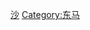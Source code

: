 {{Catnav|頁面分類|地理|行政区划|各國行政區劃|馬來西亞行政區劃}}
{{Catnav|頁面分類|地理|国家|按國家分類|各國行政區劃|馬來西亞行政區劃}}
{{Catnav|頁面分類|地理|国家|亚洲国家|马来西亚|馬來西亞行政區劃}}
{{Catnav|頁面分類|地理|各國地理|馬來西亞地理|馬來西亞行政區劃}}
{{Catnav|頁面分類|各種主題的頁面分類|按國家分類|各國行政區劃|馬來西亞行政區劃}}
{{Catnav|頁面分類|各種主題的頁面分類|按國家分類|各國地理|馬來西亞地理|馬來西亞行政區劃}}
{{Catnav|頁面分類|人类社会|政治|行政区划|各國行政區劃|馬來西亞行政區劃}}
{{Catnav|頁面分類|地理|国家|按國家分類|各國地理|馬來西亞地理|东马}}
{{Catnav|頁面分類|地理|国家|亚洲国家|马来西亚|馬來西亞地理|东马}}
{{Catnav|頁面分類|地理|各國地理|馬來西亞地理|东马}}
{{Catnav|頁面分類|各種主題的頁面分類|按國家分類|各國地理|馬來西亞地理|东马}}

{{Catmore}}
{{Commons category|Sabah}}

[[Category:马来西亚州属|沙]]
[[Category:东马|Category:东马]]